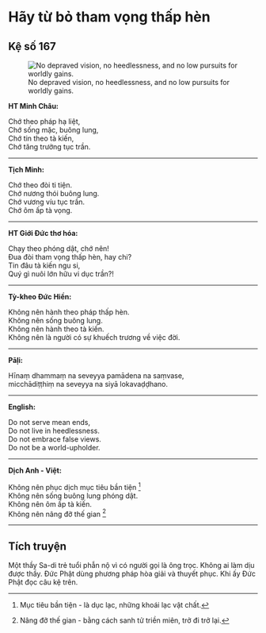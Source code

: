 # Hãy từ bỏ tham vọng thấp hèn {- #hay-tu-bo-tham-vong-thap-hen}

## Kệ số 167 {- #ke-so-167}

![No depraved vision, no heedlessness, and no low pursuits for worldly gains.](images/kinh-phap-cu-ke-so-167-dhammapada-verse-167.jpg){fig-align="center" .lightbox}

**HT Minh Châu:**

Chớ theo pháp hạ liệt,  
Chớ sống mặc, buông lung,  
Chớ tin theo tà kiến,  
Chớ tăng trưởng tục trần.  

<hr class="divider">

**Tịch Minh:**

Chớ theo đòi ti tiện.  
Chớ nương thói buông lung.  
Chớ vương víu tục trần.  
Chớ ôm ấp tà vọng.  

<hr class="divider">

**HT Giới Đức thơ hóa:**

Chạy theo phóng dật, chớ nên!  
Ðua đòi tham vọng thấp hèn, hay chi?  
Tin đâu tà kiến ngu si,  
Quý gì nuôi lớn hữu vi dục trần?!  

<hr class="divider">

**Tỳ-kheo Đức Hiền:**

Không nên hành theo pháp thấp hèn.  
Không nên sống buông lung.  
Không nên hành theo tà kiến.  
Không nên là người có sự khuếch trương về việc đời.  

<hr class="divider">

**Pāḷi:**

Hīnaṃ dhammaṃ na seveyya pamādena na saṃvase,  
micchādiṭṭhiṃ na seveyya na siyā lokavaḍḍhano.  

<hr class="divider">

**English:**

Do not serve mean ends,  
Do not live in heedlessness.  
Do not embrace false views.  
Do not be a world-upholder.  

<hr class="divider">

**Dịch Anh - Việt:**

Không nên phục dịch mục tiêu bần tiện [^1]  
Không nên sống buông lung phóng dật.  
Không nên ôm ấp tà kiến.  
Không nên nâng đỡ thế gian [^2]

<hr class="divider">

## Tích truyện {- #tich-truyen}

Một thầy Sa-di trẻ tuổi phẫn nộ vì có người gọi là ông trọc. Không ai làm dịu được thầy. Ðức Phật dùng phương pháp hòa giải và thuyết phục. Khi ấy Ðức Phật đọc câu kệ trên.

[^1]: Mục tiêu bần tiện - là dục lạc, những khoái lạc vật chất.

[^2]: Nâng đỡ thế gian - bằng cách sanh tử triền miên, trở đi trở lại.